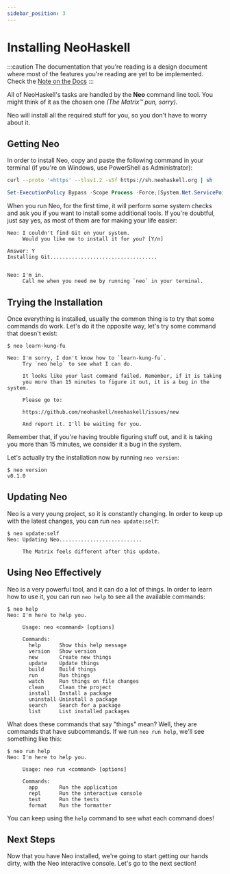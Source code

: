 ```yaml
---
sidebar_position: 3
---
```



# Installing NeoHaskell

:::caution
The documentation that you're reading is a design document where most of
the features you're reading are yet to be implemented. Check the [Note on the Docs](/docs/docs-intro)
:::

All of NeoHaskell's tasks are handled by the **Neo** command line tool. You might think of it as the chosen one _(The Matrix™️ pun, sorry)_.

Neo will install all the required stuff for you, so you don't have to worry about it.

## Getting Neo

In order to install Neo, copy and paste the following command in your terminal (if you're on Windows, use PowerShell as Administrator): <Badge issue="66" />

<Tabs groupId="os">
<TabItem value="mac" label="MacOS/Linux/WSL2">

```bash
curl --proto '=https' --tlsv1.2 -sSf https://sh.neohaskell.org | sh
```

</TabItem>

<TabItem value="windows" label="Windows">

```powershell
Set-ExecutionPolicy Bypass -Scope Process -Force;[System.Net.ServicePointManager]::SecurityProtocol = [System.Net.ServicePointManager]::SecurityProtocol -bor 3072; try { Invoke-Command -ScriptBlock ([ScriptBlock]::Create((Invoke-WebRequest https://ps.neohaskell.org -UseBasicParsing))) -ArgumentList $true } catch { Write-Error $_ }
```

</TabItem>

</Tabs>

When you run Neo, for the first time, it will perform some system checks
and ask you if you want to install some additional tools. If you're
doubtful, just say yes, as most of them are for making your life easier:

```text
Neo: I couldn't find Git on your system.
     Would you like me to install it for you? [Y/n]

Answer: Y
Installing Git...................................


Neo: I'm in.
     Call me when you need me by running `neo` in your terminal.
```

## Trying the Installation

Once everything is installed, usually the common thing is to try that
some commands do work. Let's do it the opposite way, let's try some
command that doesn't exist: <Badge issue="68" />

```text
$ neo learn-kung-fu

Neo: I'm sorry, I don't know how to `learn-kung-fu`.
     Try `neo help` to see what I can do.

     It looks like your last command failed. Remember, if it is taking
     you more than 15 minutes to figure it out, it is a bug in the system.

     Please go to:

     https://github.com/neohaskell/neohaskell/issues/new

     And report it. I'll be waiting for you.
```

Remember that, if you're having trouble figuring stuff out, and it is
taking you more than 15 minutes, we consider it a bug in the system.

Let's actually try the installation now by running `neo version`:

```text
$ neo version
v0.1.0
```

## Updating Neo

Neo is a very young project, so it is constantly changing. In order to
keep up with the latest changes, you can run `neo update:self`: <Badge issue="69" />

```text
$ neo update:self
Neo: Updating Neo...........................

     The Matrix feels different after this update.
```

## Using Neo Effectively

Neo is a very powerful tool, and it can do a lot of things. In order to
learn how to use it, you can run `neo help` to see all the available
commands: <Badge issue="70" />

```text
$ neo help
Neo: I'm here to help you.

     Usage: neo <command> [options]

     Commands:
       help      Show this help message
       version   Show version
       new       Create new things
       update    Update things
       build     Build things
       run       Run things
       watch     Run things on file changes
       clean     Clean the project
       install   Install a package
       uninstall Uninstall a package
       search    Search for a package
       list      List installed packages
```

What does these commands that say "things" mean? Well, they are
commands that have subcommands. If we run `neo run help`, we'll see
something like this:

```text
$ neo run help
Neo: I'm here to help you.

     Usage: neo run <command> [options]

     Commands:
       app       Run the application
       repl      Run the interactive console
       test      Run the tests
       format    Run the formatter
```

You can keep using the `help` command to see what each command does!

## Next Steps

Now that you have Neo installed, we're going to start getting our hands
dirty, with the Neo interactive console. Let's go to the next section!
